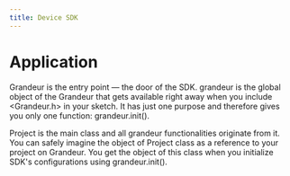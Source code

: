 ```yaml
---
title: Device SDK 
---
```

# Application

Grandeur is the entry point — the door of the SDK. grandeur is the global object of the Grandeur that gets available right away when you include <Grandeur.h> in your sketch. It has just one purpose and therefore gives you only one function: grandeur.init().

Project is the main class and all grandeur functionalities originate from it. You can safely imagine the object of Project class as a reference to your project on Grandeur. You get the object of this class when you initialize SDK's configurations using grandeur.init().


